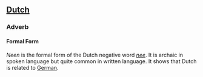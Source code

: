 ==[[Dutch]]==

===Adverb===
====Formal Form====
''Neen'' is the formal form of the Dutch negative word ''[[nee]]''. It is archaic in spoken language but quite common in written language.
It shows that Dutch is related to [[German]].